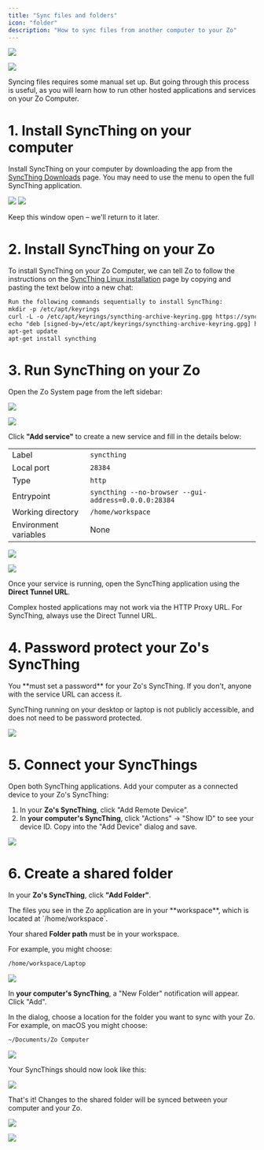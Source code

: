 ```yaml
---
title: "Sync files and folders"
icon: "folder"
description: "How to sync files from another computer to your Zo"
---
```


<Frame caption="A synced folder in Zo and macOS Finder">
  <img
    className="block dark:hidden"
    src="/screenshots/syncthing-synced-light.png"
  />

  <img
    className="hidden dark:block"
    src="/screenshots/syncthing-synced-dark.png"
  />
</Frame>

<Tip>
  Syncing files requires some manual set up. But going through this process is useful, as you will learn how to run
  other hosted applications and services on your Zo Computer.
</Tip>

# 1. Install SyncThing on your computer

Install SyncThing on your computer by downloading the app from the [SyncThing Downloads](https://syncthing.net/downloads/) page. You may need to use the menu to open the full SyncThing application.

<Frame caption="Click Open from the SyncThing menu to open the application">
  <img className="block" src="/screenshots/syncthing-menubar.png" />
</Frame>

<Frame caption="The SyncThing application runs in your browser">
  <img className="block" src="/screenshots/syncthing-first-open.png" />
</Frame>

Keep this window open – we'll return to it later.

# 2. Install SyncThing on your Zo

To install SyncThing on your Zo Computer, we can tell Zo to follow the instructions on the [SyncThing Linux installation](https://apt.syncthing.net/) page by copying and pasting the text below into a new chat:

```txt
Run the following commands sequentially to install SyncThing:
mkdir -p /etc/apt/keyrings
curl -L -o /etc/apt/keyrings/syncthing-archive-keyring.gpg https://syncthing.net/release-key.gpg
echo "deb [signed-by=/etc/apt/keyrings/syncthing-archive-keyring.gpg] https://apt.syncthing.net/ syncthing stable-v2" | tee /etc/apt/sources.list.d/syncthing.list
apt-get update
apt-get install syncthing
```

# 3. Run SyncThing on your Zo

Open the Zo System page from the left sidebar:

<Frame caption="The Zo System page">
  <img
    className="block dark:hidden"
    src="/screenshots/system-light.png"
  />

  <img
    className="hidden dark:block"
    src="/screenshots/system-dark.png"
  />
</Frame>

Click **"Add service"** to create a new service and fill in the details below:

|                       |                                                      |
| --------------------- | ---------------------------------------------------- |
| Label                 | `syncthing`                                          |
| Local port            | `28384`                                              |
| Type                  | `http`                                               |
| Entrypoint            | `syncthing --no-browser --gui-address=0.0.0.0:28384` |
| Working directory     | `/home/workspace`                                    |
| Environment variables | None                                                 |

<Frame caption="A running SyncThing service">
  <img
    className="block dark:hidden"
    src="/screenshots/syncthing-service-light.png"
  />

  <img
    className="hidden dark:block"
    src="/screenshots/syncthing-service-dark.png"
  />
</Frame>

Once your service is running, open the SyncThing application using the **Direct Tunnel URL**.

<Info>
  Complex hosted applications may not work via the HTTP Proxy URL. For SyncThing, always use the Direct Tunnel URL.
</Info>

# 4. Password protect your Zo's SyncThing

<Warning>
  You **must set a password** for your Zo's SyncThing. If you don't, anyone with the service URL can access it.

SyncThing running on your desktop or laptop is not publicly accessible, and does not need to be password protected.

</Warning>

<Frame caption="Setting a user and password in your Zo SyncThing">
  <img className="block" src="/screenshots/syncthing-password.png" />
</Frame>

# 5. Connect your SyncThings

Open both SyncThing applications. Add your computer as a connected device to your Zo's SyncThing:

1. In your **Zo's SyncThing**, click "Add Remote Device".
2. In **your computer's SyncThing**, click "Actions" → "Show ID" to see your device ID. Copy into the "Add Device" dialog and save.

<Frame caption="Connecting a device to SyncThing">
  <img className="block" src="/screenshots/syncthing-add-device.png" />
</Frame>

# 6. Create a shared folder

In your **Zo's SyncThing**, click **"Add Folder"**.

<Info>
  The files you see in the Zo application are in your **workspace**, which is located at `/home/workspace`.

Your shared **Folder path** must be in your workspace.

</Info>

For example, you might choose:

```sh
/home/workspace/Laptop
```

<Frame caption="Creating a shared folder in your Zo's SyncThing">
  <img className="block" src="/screenshots/syncthing-folder.png" />
</Frame>

In **your computer's SyncThing**, a "New Folder" notification will appear. Click "Add".

In the dialog, choose a location for the folder you want to sync with your Zo. For example, on macOS you might choose:

```sh
~/Documents/Zo Computer
```

<Frame caption="Creating a shared folder in your Zo's SyncThing">
  <img className="block" src="/screenshots/syncthing-folder-confirm.png" />
</Frame>

Your SyncThings should now look like this:

<Frame caption="Our two computers are connected">
  <img className="block" src="/screenshots/syncthing-connected.png" />
</Frame>

That's it\! Changes to the shared folder will be synced between your computer and your Zo.

<Frame caption="A synced folder in Zo and macOS Finder">
  <img
    className="block dark:hidden"
    src="/screenshots/syncthing-synced-light.png"
  />

  <img
    className="hidden dark:block"
    src="/screenshots/syncthing-synced-dark.png"
  />
</Frame>

